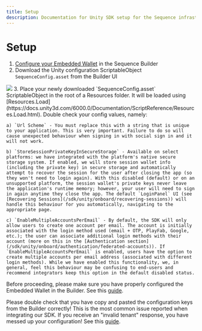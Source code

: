 ```yaml
---
title: Setup
description: Documentation for Unity SDK setup for the Sequence infrastructure stack for web3 gaming.
---
```


# Setup
1. [Configure your Embedded Wallet](/sdk/headless-wallet/quickstart) in the Sequence Builder
2. Download the Unity configuration ScriptableObject `SequenceConfig.asset` from the Builder UI
<Frame>
    <img src="/images/unity/builder_config_file.png" />
</Frame>
3. Place your newly downloaded `SequenceConfig.asset` ScriptableObject in the root of a Resources folder. It will be loaded using [Resources.Load](https://docs.unity3d.com/6000.0/Documentation/ScriptReference/Resources.Load.html). Double check your config values, namely:
    
    a) `Url Scheme` - You must replace this with a string that is unique to your application. This is very important. Failure to do so will cause unexpected behaviour when signing in with social sign in and it will not work.

    b) `StoreSessionPrivateKeyInSecureStorage` - Available on select platforms: we have integrated with the platform's native secure storage system. If enabled, we will store session wallet info (including the private key) in secure storage and automatically attempt to recover the session for the user after closing the app (so they won't need to login again). With this disabled (default) or on an unsupported platform, the session wallet's private keys never leave the application's runtime memory; however, your user will need to sign in again anytime they close the app. The default `LoginPanel` UI (see [Recovering Sessions](/sdk/unity/onboard/recovering-sessions)) will handle this behaviour for you automatically, navigating to the appropriate page.

    c) `EnableMultipleAccountsPerEmail` - By default, the SDK will only allow users to create one account per email. The account is initially associated with the login method used (email + OTP, PlayFab, Google, etc.); the user can associate additional login methods with their account (more on this in the [Authentication section](/sdk/unity/onboard/authentication/federated-accounts)). If `EnableMultipleAccountsPerEmail` is enabled, users have the option to create multiple accounts per email address (associated with different login methods). While we have enabled this functionality, we, in general, feel this behaviour may be confusing to end-users and recommend integrators keep this option in the default disabled status.

<Warning>Before proceeding, please make sure you have properly configured the Embedded Wallet in the Builder. See this [guide](/sdk/headless-wallet/quickstart).</Warning>

<Warning>Please double check that you have copy and pasted the configuration keys from the Builder correctly! This is the most common issue reported when integrating our SDK. If you receive an "invalid tenant" response, you have messed up your configuration! See this [guide](/sdk/headless-wallet/quickstart).</Warning>